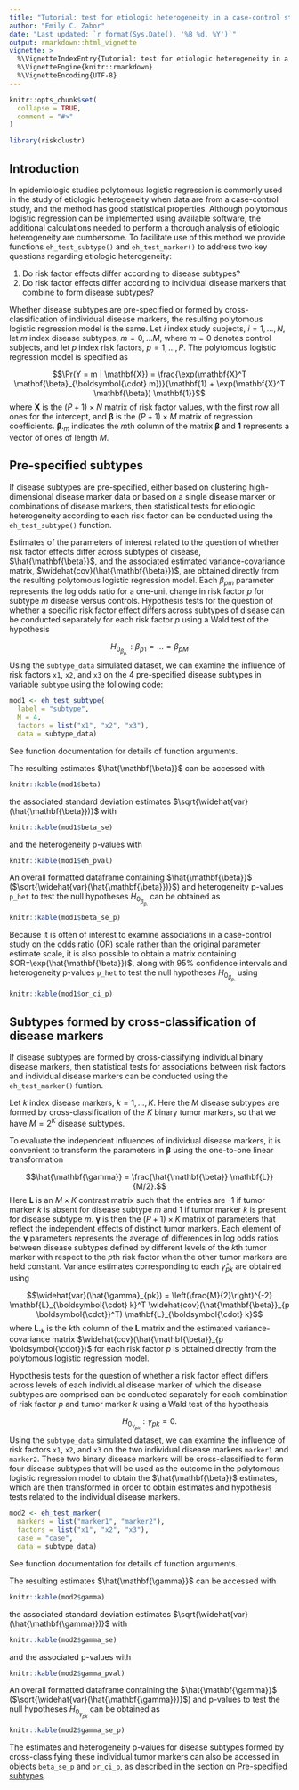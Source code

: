 ```yaml
---
title: "Tutorial: test for etiologic heterogeneity in a case-control study"
author: "Emily C. Zabor"
date: "Last updated: `r format(Sys.Date(), '%B %d, %Y')`"
output: rmarkdown::html_vignette
vignette: >
  %\VignetteIndexEntry{Tutorial: test for etiologic heterogeneity in a case-control study}
  %\VignetteEngine{knitr::rmarkdown}
  %\VignetteEncoding{UTF-8}
---
```


```r
knitr::opts_chunk$set(
  collapse = TRUE,
  comment = "#>"
)

library(riskclustr)
```


## Introduction

In epidemiologic studies polytomous logistic regression is commonly used in the study of etiologic heterogeneity when data are from a case-control study, and the method has good statistical properties. Although polytomous logistic regression can be implemented using available software, the additional calculations needed to perform a thorough analysis of etiologic heterogeneity are cumbersome. To facilitate use of this method we provide functions `eh_test_subtype()` and `eh_test_marker()` to address two key questions regarding etiologic heterogeneity:

1. Do risk factor effects differ according to disease subtypes?
2. Do risk factor effects differ according to individual disease markers that combine to form disease subtypes?


Whether disease subtypes are pre-specified or formed by cross-classification of individual disease markers, the resulting polytomous logistic regression model is the same. Let $i$ index study subjects, $i = 1, \ldots, N$, let $m$ index disease subtypes, $m = 0, \ldots M$, where $m=0$ denotes control subjects, and let $p$ index risk factors, $p = 1, \ldots, P$. The polytomous logistic regression model is specified as

$$\Pr(Y = m | \mathbf{X}) = \frac{\exp(\mathbf{X}^T \mathbf{\beta}_{\boldsymbol{\cdot} m})}{\mathbf{1} + \exp(\mathbf{X}^T \mathbf{\beta}) \mathbf{1}}$$
where $\mathbf{X}$ is the $(P+1) \times N$ matrix of risk factor values, with the first row all ones for the intercept, and $\mathbf{\beta}$ is the $(P+1) \times M$ matrix of regression coefficients. $\mathbf{\beta}_{\boldsymbol{\cdot} m}$ indicates the $m$th column of the matrix $\mathbf{\beta}$ and $\mathbf{1}$ represents a vector of ones of length $M$.


## Pre-specified subtypes {#subtype}

If disease subtypes are pre-specified, either based on clustering high-dimensional disease marker data or based on a single disease marker or combinations of disease markers, then statistical tests for etiologic heterogeneity according to each risk factor can be conducted using the `eh_test_subtype()` function. 

Estimates of the parameters of interest related to the question of whether risk factor effects differ across subtypes of disease, $\hat{\mathbf{\beta}}$, and the associated estimated variance-covariance matrix, $\widehat{cov}(\hat{\mathbf{\beta}})$, are obtained directly from the resulting polytomous logistic regression model. Each $\beta_{pm}$ parameter represents the log odds ratio for a one-unit change in risk factor $p$ for subtype $m$ disease versus controls. Hypothesis tests for the question of whether a specific risk factor effect differs across subtypes of disease can be conducted separately for each risk factor $p$ using a Wald test of the hypothesis 

$$H_{0_{\beta_{p.}}}: \beta_{p1} = \dots = \beta_{pM}$$ 
Using the `subtype_data` simulated dataset, we can examine the influence of risk factors `x1`, `x2`, and `x3` on the 4 pre-specified disease subtypes in variable `subtype` using the following code:

```r
mod1 <- eh_test_subtype(
  label = "subtype", 
  M = 4, 
  factors = list("x1", "x2", "x3"), 
  data = subtype_data)
```

See function documentation for details of function arguments.  

The resulting estimates $\hat{\mathbf{\beta}}$ can be accessed with

```r
knitr::kable(mod1$beta)
```

the associated standard deviation estimates $\sqrt{\widehat{var}(\hat{\mathbf{\beta}})}$ with

```r
knitr::kable(mod1$beta_se)
```

and the heterogeneity p-values with 

```r
knitr::kable(mod1$eh_pval)
```

An overall formatted dataframe containing $\hat{\mathbf{\beta}}$  ($\sqrt{\widehat{var}(\hat{\mathbf{\beta}})}$) and heterogeneity p-values `p_het` to test the null hypotheses $H_{0_{\beta_{p.}}}$ can be obtained as

```r
knitr::kable(mod1$beta_se_p)
```

Because it is often of interest to examine associations in a case-control study on the odds ratio (OR) scale rather than the original parameter estimate scale, it is also possible to obtain a matrix containing $OR=\exp(\hat{\mathbf{\beta}})$, along with 95\% confidence intervals and heterogeneity p-values `p_het` to test the null hypotheses $H_{0_{\beta_{p.}}}$ using

```r
knitr::kable(mod1$or_ci_p)
```


## Subtypes formed by cross-classification of disease markers

If disease subtypes are formed by cross-classifying individual binary disease markers, then statistical tests for associations between risk factors and individual disease markers can be conducted using the `eh_test_marker()` funtion.

Let $k$ index disease markers, $k = 1, \ldots, K$. Here the $M$ disease subtypes are formed by cross-classification of the $K$ binary tumor markers, so that we have $M = 2^K$ disease subtypes.

To evaluate the independent influences of individual disease markers, it is convenient to transform the parameters in $\mathbf{\beta}$ using the one-to-one linear transformation 

$$\hat{\mathbf{\gamma}} = \frac{\hat{\mathbf{\beta}} \mathbf{L}}{M/2}.$$
Here $\mathbf{L}$ is an $M \times K$ contrast matrix such that the entries are -1 if tumor marker $k$ is absent for disease subtype $m$ and 1 if tumor marker $k$ is present for disease subtype $m$. $\mathbf{\gamma}$ is then the $(P+1) \times K$ matrix of parameters that reflect the independent effects of distinct tumor markers. Each element of the $\mathbf{\gamma}$ parameters represents the average of differences in log odds ratios between disease subtypes defined by different levels of the $k$th tumor marker with respect to the $p$th risk factor when the other tumor markers are held constant. Variance estimates corresponding to each $\hat{\gamma}_{pk}$ are obtained using

$$\widehat{var}(\hat{\gamma}_{pk}) = \left(\frac{M}{2}\right)^{-2} \mathbf{L}_{\boldsymbol{\cdot} k}^T \widehat{cov}(\hat{\mathbf{\beta}}_{p \boldsymbol{\cdot}}^T) \mathbf{L}_{\boldsymbol{\cdot} k}$$
where $\mathbf{L}_{\boldsymbol{\cdot} k}$ is the $k$th column of the $\mathbf{L}$ matrix and the estimated variance-covariance matrix $\widehat{cov}(\hat{\mathbf{\beta}}_{p \boldsymbol{\cdot}})$ for each risk factor $p$ is obtained directly from the polytomous logistic regression model. 

Hypothesis tests for the question of whether a risk factor effect differs across levels of each individual disease marker of which the disease subtypes are comprised can be conducted separately for each combination of risk factor $p$ and tumor marker $k$ using a Wald test of the hypothesis 

$$H_{0_{{\gamma_{pk}}}}: \gamma_{pk} = 0.$$
Using the `subtype_data` simulated dataset, we can examine the influence of risk factors `x1`, `x2`, and `x3` on the two individual disease markers `marker1` and `marker2`. These two binary disease markers will be cross-classified to form four disease subtypes that will be used as the outcome in the polytomous logistic regression model to obtain the $\hat{\mathbf{\beta}}$ estimates, which are then transformed in order to obtain estimates and hypothesis tests related to the individual disease markers.

```r
mod2 <- eh_test_marker(
  markers = list("marker1", "marker2"),
  factors = list("x1", "x2", "x3"),
  case = "case",
  data = subtype_data)
```

See function documentation for details of function arguments.  

The resulting estimates $\hat{\mathbf{\gamma}}$ can be accessed with

```r
knitr::kable(mod2$gamma)
```

the associated standard deviation estimates $\sqrt{\widehat{var}(\hat{\mathbf{\gamma}})}$ with

```r
knitr::kable(mod2$gamma_se)
```

and the associated p-values with 

```r
knitr::kable(mod2$gamma_pval)
```

An overall formatted dataframe containing the $\hat{\mathbf{\gamma}}$ ($\sqrt{\widehat{var}(\hat{\mathbf{\gamma}})}$) and p-values to test the null hypotheses $H_{0_{\gamma_{pk}}}$ can be obtained as

```r
knitr::kable(mod2$gamma_se_p)
```

The estimates and heterogeneity p-values for disease subtypes formed by cross-classifying these individual tumor markers can also be accessed in objects `beta_se_p` and `or_ci_p`, as described in the section on [Pre-specified subtypes](#subtype).

